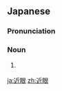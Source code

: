 ==Japanese==
{{DEFAULTSORT:きんがん}}
{{ja-kanjitab|きん|がん|yomi=o}}

===Pronunciation===
{{ja-pron|きんがん|y=ko|acc=h}}

===Noun===
{{ja-noun|きんがん}}

# {{lb|ja|pathology}} {{synonym of|近視|lang=ja}}

{{topics|ja|Eye}}

[[ja:近眼]]
[[zh:近眼]]